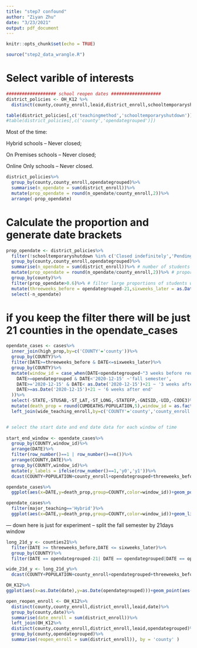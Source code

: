 ```yaml
---
title: "step7 confound"
author: "Ziyan Zhu"
date: "3/23/2021"
output: pdf_document
---
```


```r
knitr::opts_chunk$set(echo = TRUE)
```

```r
source("step2_data_wrangle.R")
```

# Select varible of interests

```r
################### school reopen dates ################### 
district_policies <- OH_K12 %>%
  distinct(county,county_enroll,leaid,district_enroll,schooltemporaryshutdown,opendategrouped,teachingmethod)

table(district_policies[,c('teachingmethod','schooltemporaryshutdown')])
#table(district_policies[,c('county','opendategrouped')])
```

Most of the time:

Hybrid schools -- Never closed;

On Premises schools -- Never closed;

Online Only schools -- Never closed.

```r
district_policies%>%
  group_by(county,county_enroll,opendategrouped)%>%
  summarise(n_opendate = sum(district_enroll))%>%
  mutate(prop_opendate = round(n_opendate/county_enroll,2))%>%
  arrange(-prop_opendate)
```

# Calculate the proportion and generate date brackets

```r
prop_opendate <- district_policies%>%
  filter(!schooltemporaryshutdown %in% c('Closed indefinitely','Pending','Unknown'))%>%
  group_by(county,county_enroll,opendategrouped)%>%
  summarise(n_opendate = sum(district_enroll))%>% # number of students under certain date for each county
  mutate(prop_opendate = round(n_opendate/county_enroll,2))%>% # proportion
  group_by(county)%>%
  filter(prop_opendate>0.6)%>% # filter large proportions of students with same reopen dates #can be replaced with # slice(which.max(prop_opendate))#
  mutate(threeweeks_before = opendategrouped-21,sixweeks_later = as.Date('2020-12-15')+42)%>%
  select(-n_opendate)
```


# if you keep the filter there will be just 21 counties in the opendate_cases

```r
opendate_cases <- cases%>%
  inner_join(high_prop,by=c('COUNTY'='county'))%>%
  group_by(COUNTY)%>%
  filter(DATE>=threeweeks_before & DATE<=sixweeks_later)%>%
  group_by(COUNTY)%>%
  mutate(window_id = case_when(DATE<opendategrouped~"3 weeks before reopen",
    DATE>=opendategrouped & DATE<'2020-12-15' ~'fall semester',
    DATE>='2020-12-15' & DATE< as.Date('2020-12-15')+21 ~ '3 weeks after end',
    DATE>=as.Date('2020-12-15')+21 ~ '6 weeks after end'
  ))%>%
  select(-STATE,-STUSAB,-ST_LAT,-ST_LONG,-STATEFP,-GNISID,-UID,-CODE3)%>%
  mutate(death_prop = round(CUMDEATHS/POPULATION,5),window_id = as.factor(window_id))%>%
  left_join(wide_teaching_enroll,by=c('COUNTY'='county','county_enroll'))


# select the start date and end date data for each window of time
  
start_end_window <- opendate_cases%>%
  group_by(COUNTY,window_id)%>%
  arrange(DATE)%>%
  filter(row_number()==1 | row_number()==n())%>%
  arrange(COUNTY,DATE)%>%
  group_by(COUNTY,window_id)%>%
  mutate(y_labels = ifelse(row_number()==1,'y0','y1'))%>%
  dcast(COUNTY+POPULATION+county_enroll+opendategrouped+threeweeks_before+sixweeks_later+Online_Only+Hybrid+On_Premises+window_id~y_labels,value.var = 'CUMDEATHS')

```

```r
opendate_cases%>%
  ggplot(aes(x=DATE,y=death_prop,group=COUNTY,color=window_id))+geom_point()+facet_wrap(~major_teaching)+theme(legend.position = 'bottom')

opendate_cases%>%
  filter(major_teaching=='Hybrid')%>%
  ggplot(aes(x=DATE,y=death_prop,group=COUNTY,color=window_id))+geom_line(size=2)+facet_wrap(~major_teaching+COUNTY)+theme(legend.position = 'bottom')+geom_line()
```



--- down here is just for experiment -- split the fall semester by 21days window

```r
long_21d_y <- counties21%>%
  filter(DATE >= threeweeks_before,DATE <= sixweeks_later)%>%
  group_by(COUNTY)%>%
  filter(DATE == opendategrouped-21| DATE == opendategrouped|DATE == opendategrouped+21|DATE == opendategrouped+42|DATE == opendategrouped+63|DATE == opendategrouped+84|DATE == opendategrouped+105)

wide_21d_y <- long_21d_y%>%
  dcast(COUNTY+POPULATION+county_enroll+opendategrouped+threeweeks_before+Online_Only+Hybrid+On_Premises~DATE,value.var = "CUMDEATHS")

```


```r
OH_K12%>%
ggplot(aes(x=as.Date(date),y=as.Date(opendategrouped)))+geom_point(aes(size = enrollment),alpha=0.1,color = 'coral')+labs(x='School Year Start Date',y='School Reopen Date Grouped by District')+theme_minimal()+scale_x_date(date_labels = "%m-%d",limits = c(as.Date('2020-07-05'),as.Date('2020-12-31')),date_breaks = "3 weeks")+scale_y_date(date_labels = "%m-%d",limits = c(as.Date('2020-07-05'),as.Date('2020-12-31')),date_breaks = "3 weeks")
```


```r
open_reopen_enroll <- OH_K12%>%
  distinct(county,county_enroll,district_enroll,leaid,date)%>%
  group_by(county,date)%>%
  summarise(date_enroll = sum(district_enroll))%>%
  left_join(OH_K12%>%
  distinct(county,county_enroll,district_enroll,leaid,opendategrouped)%>%
  group_by(county,opendategrouped)%>%
  summarise(reopen_enroll = sum(district_enroll)), by = 'county' )
```




